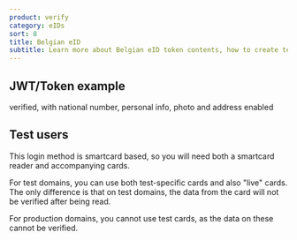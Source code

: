 ```yaml
---
product: verify
category: eIDs
sort: 8
title: Belgian eID
subtitle: Learn more about Belgian eID token contents, how to create test users and how to gain access to production.
---
```


## JWT/Token example

verified, with national number, personal info, photo and address enabled

<BelgianEidJwtSnippet />

## Test users

This login method is smartcard based, so you will need both a smartcard reader and accompanying cards.

For test domains, you can use both test-specific cards and also "live" cards. The only difference is that on test domains, the data from the card will not be verified after being read.

For production domains, you cannot use test cards, as the data on these cannot be verified.
